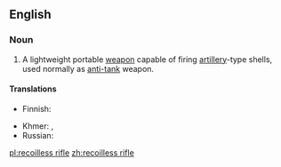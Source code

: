 {{wikipedia}}
==English==

===Noun===
{{en-noun|head=[[recoil]][[-less|less]] [[rifle]]}}

# A lightweight portable [[weapon]] capable of firing [[artillery]]-type shells, used normally as [[anti-tank]] weapon.

====Translations====
{{trans-top|weapon}}
* Finnish: {{t+|fi|sinko}}
{{trans-mid}}
* Khmer: {{t|km|កាំភ្លើងឥតធាក់ថយ|tr=kampləəŋ ǝt tʰeak tʰɑɑy|sc=Khmr}}, {{t|km|កាំភ្លើងមិនធាក់|tr=kampləəŋ mɨn tʰeak|sc=Khmr}}
* Russian: {{t|ru|безоткатное орудие|n|tr=bezotkátnoje orúdije|sc=Cyrl}}
{{trans-bottom}}

[[pl:recoilless rifle]]
[[zh:recoilless rifle]]
